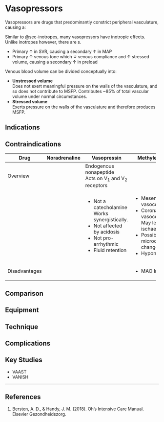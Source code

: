 # Vasopressors {#sec-vasopressors}

Vasopressors are drugs that predominantly constrict peripheral vasculature, causing a:

:::column-margin
Similar to @sec-inotropes, many vasopressors have inotropic effects. Unlike inotropes however, there are s.
:::

* Primary ↑ in SVR, causing a secondary ↑ in MAP
* Primary ↑ venous tone which ↓ venous compliance and ↑ stressed volume, causing a secondary ↑ in preload

:::column-margin
Venous blood volume can be divided conceptually into:

* **Unstressed volume**\
Does not exert meaningful pressure on the walls of the vasculature, and so does not contribute to MSFP. Contributes ~85% of total vascular volume under normal circumstances.
* **Stressed volume**\
Exerts pressure on the walls of the vasculature and therefore produces MSFP.
:::


## Indications

## Contraindications


+---------------+---------------+---------------------------------+--------------------------------------+
| Drug          | Noradrenaline | Vasopressin                     | Methylene Blue                       |
+===============+===============+=================================+======================================+
| Overview      |               | Endogenous nonapeptide\         |                                      |
|               |               | Acts on V~1~ and V~2~ receptors |                                      |
+---------------+---------------+---------------------------------+--------------------------------------+
|               |               | * Not a catecholamine\          | * Mesenteric vasoconstriction        |
|               |               | Works synergistically.          | * Coronary vasoconstriction\         |
|               |               | * Not affected by acidosis      | May lead to ischaemia.               |
|               |               | * Not pro-arrhythmic            | * Possibly ↑ microcirculatory change |
|               |               | * Fluid retention               | * Hyponatraemia                      |
+---------------+---------------+---------------------------------+--------------------------------------+
| Disadvantages |               |                                 | * MAO Inhibition                     |
+---------------+---------------+---------------------------------+--------------------------------------+


## Comparison

## Equipment

## Technique

## Complications

## Key Studies

* VAAST
* VANISH


---

## References

1. Bersten, A. D., & Handy, J. M. (2018). Oh’s Intensive Care Manual. Elsevier Gezondheidszorg.
